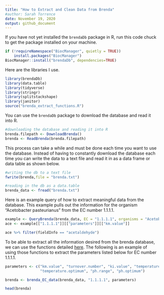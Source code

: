 ```yaml
---
title: "How to Extract and Clean Data from Brenda"
#author: Sarah Torrence
date: November 19, 2020
output: github_document
---
```


If you have not yet installed the `brendaDb` package in R, run this code chuck to get the package installed on your machine.

```r
if (!requireNamespace("BiocManager", quietly = TRUE))
    install.packages("BiocManager")
BiocManager::install("brendaDb", dependencies=TRUE)
```

Here are the libraries I use.

```r
library(brendaDb)
library(data.table)
library(tidyverse)
library(stringr)
library(splitstackshape)
library(janitor)
source("brenda_extract_functions.R")
```

You can use the `brendaDb` package to download the database and read it into R.

```r
#downloading the database and reading it into R
brenda.filepath <- DownloadBrenda()
brenda <- ReadBrenda(brenda.filepath)
```

This process can take a while and must be done each time you want to use the database. Instead of having to constantly download the database each time you can write the data to a text file and read it in as a data frame or data table as shown below. 

```r
#writing the db to a text file
fwrite(brenda,file = "brenda.txt")

#reading in the db as a data.table
brenda_data <- fread("brenda.txt")
```

Here is an example query of how to extract meaningful data from the database. This example pulls out the information for the organism "Acetobacter pasteurianus" from the EC number 1.1.1.1. 

```r
example <- QueryBrenda(brenda_data, EC = "1.1.1.1", organisms = "Acetobacter pasteurianus")
ace <- example[["1.1.1.1"]][["parameters"]][["km.value"]]

ace %>% filter(fieldInfo == "acetaldehyde")
```
To be able to extract all the information desired from the brenda database, we can use the functions detailed [here](https://github.com/sktorre/brenda_research/blob/main/brenda_extract.md). The following is an example of using those functions to extract the parameters listed below for EC number 1.1.1.1.

```r
parameters <- c("km.value", "turnover.number", "ki.value", "temperature.range", 
                "temperature.optimum", "ph.range", "ph.optimum")

brenda <- brenda_EC_data(brenda_data, "1.1.1.1", parameters)

head(brenda)
```

